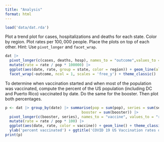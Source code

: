 ```yaml
---
title: "Analysis"
format: html
---
```


```r
load('data/dat.rda')
```

Plot a trend plot for cases, hospitalizations and deaths for each state. Color by region. Plot rates per $100,000$ people. Place the plots on top of each other. Hint: Use `pivot_longer` and `facet_wrap`.
```r
dat |> 
  pivot_longer(c(cases, deaths, hosp), names_to = "outcome",values_to = "rate") |> 
  mutate(rate = rate / pop * 100000) |>
  ggplot(aes(date, rate, group = state, color = region)) + geom_line(alpha = 0.25) + 
  facet_wrap(~outcome, ncol = 1, scales = 'free_y') + theme_classic()
```

To determine when vaccination started and when most of the population was vaccinated, compute the percent of the US population (including DC and Puerto Rico) vaccinated by date. Do the same for the booster. Then plot both percentages.
```r
p <- dat |> group_by(date) |> summarise(pop = sum(pop), series = sum(series),
                                   booster = sum(booster)) |>
  pivot_longer(c(booster, series), names_to = "vaccine", values_to = "rate") |>
  mutate(rate = rate / pop * 100) |>
  ggplot(aes(date, rate, color = vaccine)) + geom_line() + theme_classic() + 
  ylab('percent vaccinated') + ggtitle('COVID 19 US Vaccination rates over time')
print(p)
```